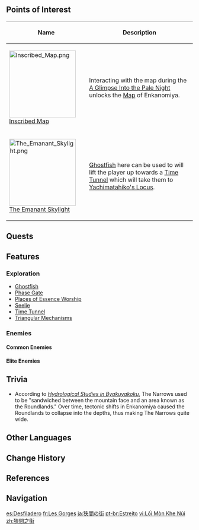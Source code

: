 {{Location Infobox
|image        = The Narrows.png
|type         = Subarea
|region       = Inazuma
|area         = Enkanomiya
|map          = Enkanomiya
}}
{{Location Intro|description=<p></p>}}

==Points of Interest==
{| class="article-table alternating-colors-table tdc1" style="width: 100%;"
! style="width: 200px;" | Name
! Description
|- id="Inscribed Map"
| [[File:Inscribed Map.png|180px]]<br>[[Inscribed Map]]
| Interacting with the map during the [[A Glimpse Into the Pale Night]] unlocks the [[Map]] of Enkanomiya.
|- id="The Emanant Skylight"
| [[File:The Emanant Skylight.png|180px]]<br>[[The Emanant Skylight]]
| [[Ghostfish]] here can be used to will lift the player up towards a [[Time Tunnel]] which will take them to [[Yachimatahiko's Locus]].
|}

==Quests==
{{Quests by Category List|heo=1}}

==Features==
===Exploration===
*[[Ghostfish]]
*[[Phase Gate]]
*[[Places of Essence Worship]]
*[[Seelie]]
*[[Time Tunnel]]
*[[Triangular Mechanisms]]

===Enemies===
====Common Enemies====
{{Column|2|
*{{Enemy|Hilichurl}}
*{{Enemy|Hilichurl Fighter}}
*{{Enemy|Hilichurl Berserker}}
*{{Enemy|Wooden Shield Hilichurl Guard}}
*{{Enemy|Rock Shield Hilichurl Guard}}
*{{Enemy|Hilichurl Shooter}}
*{{Enemy|Cryo Hilichurl Shooter}}
*{{Enemy|Electro Hilichurl Shooter}}
*{{Enemy|Pyro Hilichurl Shooter}}
*{{Enemy|Electro Samachurl}}
*{{Enemy|Hydro Samachurl}}
*{{Enemy|Cryo Slime}}
*{{Enemy|Dendro Slime}}
*{{Enemy|Hydro Slime}}
*{{Enemy|Cryo Whopperflower}}
*{{Enemy|Electro Whopperflower}}
*{{Enemy|Pyro Whopperflower}}
}}

====Elite Enemies====
{{Column|2|
*{{Enemy|Electro Abyss Mage}}
*{{Enemy|Hydro Abyss Mage}}
*{{Enemy|Pyro Abyss Mage}}
*{{Enemy|Primordial Bathysmal Vishap}}
*{{Enemy|Primordial Bathysmal Vishap Hatchling}}
*{{Enemy|Rimebiter Bathysmal Vishap Hatchling}}
*{{Enemy|Crackling Axe Mitachurl}}
*{{Enemy|Blazing Axe Mitachurl}}
*{{Enemy|Rock Shieldwall Mitachurl}}
*{{Enemy|Wooden Shieldwall Mitachurl}}
*{{Enemy|Ruin Cruiser}}
*{{Enemy|Ruin Defender}}
*{{Enemy|Ruin Destroyer}}
*{{Enemy|Ruin Guard}}
}}

==Trivia==
* According to ''[[Hydrological Studies in Byakuyakoku]]'', The Narrows used to be "sandwiched between the mountain face and an area known as the Roundlands." Over time, tectonic shifts in Enkanomiya caused the Roundlands to collapse into the depths, thus making The Narrows quite wide.

==Other Languages==
{{Other Languages
|en      = The Narrows
|zhs     = 狭间之街
|zhs_rm  = Xiájiān zhī Jiē
|zht     = 狹間之街
|zht_rm  = Xiájiān zhī Jiē
|zh_tl   = Street of the Narrows
|ja      = {{Rubi|狭|はざ|間|ま}}の{{Rubi|街|まち}}
|ja_rm   = Hazama no Machi<ref>[[Map]], Label: The Narrows (Japanese)</ref>
|ja_tl   = Street of the Narrows
|ko      = 협곡의 거리
|ko_rm   = Hyeopgok-ui Geori
|ko_tl   = Street of the Canyons
|es      = Desfiladero
|es_tl   = {{w|Defile_(geography)|Defile}}
|fr      = Les Gorges
|fr_tl   = The Gorges
|ru      = Теснина
|ru_tl   = The Narrows
|th      = The Narrows
|vi      = Lối Mòn Khe Núi
|vi_tl   = Path of the Narrows
|de      = Schmale Schlucht
|de_tl   = Narrow Canyon
|id      = The Narrows
|pt      = Estreito
|pt_tl   = 
|tr      = Geçitler
|tr_tl   = The Passages
|it      = Le Forre
|it_tl   = The Gorges
}}

==Change History==
{{Change History|2.4}}

==References==
{{Reflist}}

==Navigation==
{{Area Navbox|Inazuma}}

[[es:Desfiladero]]
[[fr:Les Gorges]]
[[ja:狭間の街]]
[[pt-br:Estreito]]
[[vi:Lối Mòn Khe Núi]]
[[zh:狹間之街]]